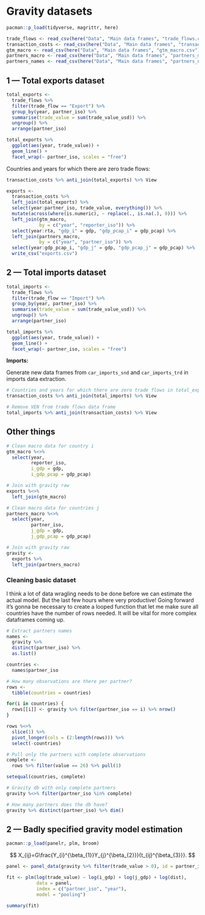 # Gravity datasets

```r
pacman::p_load(tidyverse, magrittr, here)
```

```r
trade_flows <- read_csv(here("Data", "Main data frames", "trade_flows.csv"))
transaction_costs <- read_csv(here("Data", "Main data frames", "transaction_costs.csv"))
gtm_macro <- read_csv(here("Data", "Main data frames", "gtm_macro.csv"))
partners_macro <- read_csv(here("Data", "Main data frames", "partners_macro.csv"))
partners_names <- read_csv(here("Data", "Main data frames", "partners_names.csv"))
```

## 1 --- Total exports dataset

```r
total_exports <- 
  trade_flows %>% 
  filter(trade_flow == "Export") %>% 
  group_by(year, partner_iso) %>% 
  summarise(trade_value = sum(trade_value_usd)) %>% 
  ungroup() %>% 
  arrange(partner_iso)
```

```r
total_exports %>% 
  ggplot(aes(year, trade_value)) +
  geom_line() +
  facet_wrap(~ partner_iso, scales = "free")
```

Countries and years for which there are zero trade flows:

```r
transaction_costs %>% anti_join(total_exports) %>% View
```

```r
exports <- 
  transaction_costs %>% 
  left_join(total_exports) %>% 
  select(year:partner_iso, trade_value, everything()) %>% 
  mutate(across(where(is.numeric), ~ replace(., is.na(.), 0))) %>% 
  left_join(gtm_macro, 
            by = c("year", "reporter_iso")) %>% 
  select(year:rta, "gdp_i" = gdp, "gdp_pcap_i" = gdp_pcap) %>% 
  left_join(partners_macro, 
            by = c("year", "partner_iso")) %>% 
  select(year:gdp_pcap_i, "gdp_j" = gdp, "gdp_pcap_j" = gdp_pcap) %>% 
  write_csv("exports.csv")
```

## 2 --- Total imports dataset

```r
total_imports <- 
  trade_flows %>% 
  filter(trade_flow == "Import") %>% 
  group_by(year, partner_iso) %>% 
  summarise(trade_value = sum(trade_value_usd)) %>% 
  ungroup() %>% 
  arrange(partner_iso)
```

```r
total_imports %>% 
  ggplot(aes(year, trade_value)) +
  geom_line() +
  facet_wrap(~ partner_iso, scales = "free")
```

**Imports:**

Generate new data frames from `car_imports_snd` and `car_imports_trd` in imports data extraction.

```r
# Countries and years for which there are zero trade flows in total_exports
transaction_costs %>% anti_join(total_imports) %>% View

# Remove VEN from trade flows data frame
total_imports %>% anti_join(transaction_costs) %>% View
```

## Other things

```r
# Clean macro data for country i
gtm_macro %<>% 
  select(year, 
         reporter_iso,
         i_gdp = gdp,
         i_gdp_pcap = gdp_pcap)

# Join with gravity raw
exports %<>% 
  left_join(gtm_macro)

# Clean macro data for countries j
partners_macro %<>% 
  select(year, 
         partner_iso,
         j_gdp = gdp,
         j_gdp_pcap = gdp_pcap)

# Join with gravity raw
gravity <- 
  exports %>% 
  left_join(partners_macro)
```

### Cleaning basic dataset

I think a lot of data wragling needs to be done before we can estimate the actual model. But the last few hours where very productive! Going forward it's gonna be necessary to create a looped function that let me make sure all countries have the number of rows needed. It will be vital for more complex dataframes coming up.

```r
# Extract partners names
names <- 
  gravity %>% 
  distinct(partner_iso) %>% 
  as.list()

countries <- 
  names$partner_iso

# How many observations are there per partner?
rows <- 
  tibble(countries = countries)

for(i in countries) {
  rows[[i]] <- gravity %>% filter(partner_iso == i) %>% nrow()
}

rows %<>% 
  slice(1) %>% 
  pivot_longer(cols = (2:length(rows))) %>% 
  select(-countries)

# Pull only the partners with complete observations
complete <- 
  rows %>% filter(value == 26) %>% pull(1)

setequal(countries, complete)
```

```r
# Gravity db with only complete partners
gravity %<>% filter(partner_iso %in% complete)

# How many partners does the db have?
gravity %>% distinct(partner_iso) %>% dim()
```

## 2 ---  Badly specified gravity model estimation

```r
pacman::p_load(panelr, plm, broom)
```

$$
X_{ij}=G\frac{Y_{i}^{\beta_{1}}Y_{j}^{\beta_{2}}}{t_{ij}^{\beta_{3}}}.
$$

```r
panel <- panel_data(gravity %>% filter(trade_value > 0), id = partner_iso, wave = year)
```

```r
fit <- plm(log(trade_value) ~ log(i_gdp) + log(j_gdp) + log(dist),
           data = panel,
           index = c("partner_iso", "year"),
           model = "pooling")

summary(fit)
```
